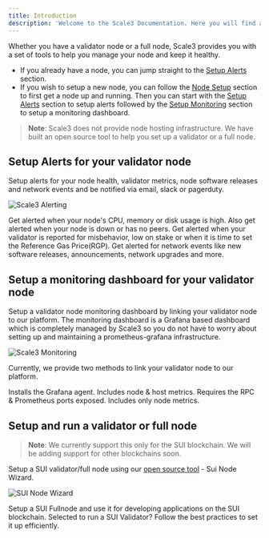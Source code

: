 ```yaml
---
title: Introduction
description: 'Welcome to the Scale3 Documentation. Here you will find all the information you need to get started with Scale3.'
---
```


Whether you have a validator node or a full node, Scale3 provides you with a set of tools to help you manage your node and keep it healthy.
* If you already have a node, you can jump straight to the [Setup Alerts](#setup-alerts-for-your-validator-node) section.
* If you wish to setup a new node, you can follow the [Node Setup](#setup-and-run-a-validator-or-full-node) section to first get a node up and running. Then you can start with the [Setup Alerts](#setup-alerts-for-your-validator-node) section to setup alerts followed by the [Setup Monitoring](#setup-a-monitoring-dashboard-for-your-validator-node) section to setup a monitoring dashboard. 
> **Note**: Scale3 does not provide node hosting infrastructure. We have built an open source tool to help you set up a validator or a full node.

## Setup Alerts for your validator node
Setup alerts for your node health, validator metrics, node software releases and network events and be notified via email, slack or pagerduty.

![Scale3 Alerting](/images/sui-alerts.png)

<CardGroup cols={2}>
  <Card
    title="Node health"
    icon="bell-on"
    href="https://scale3labs.com/docs/alerting/node-health"
  >
    Get alerted when your node's CPU, memory or disk usage is high. Also get alerted when your node is down or has no peers.
  </Card>
  <Card
    title="Validator metrics"
    icon="signal-bars"
    href="https://scale3labs.com/docs/alerting/validator-metrics"
  >
    Get alerted when your validator is reported for misbehavior, low on stake or when it is time to set the Reference Gas Price(RGP).
  </Card>
  <Card
    title="Network intelligence"
    icon="magnifying-glass-chart"
    href="https://scale3labs.com/docs/alerting/network-intelligence"
  >
    Get alerted for network events like new software releases, announcements, network upgrades and more.
  </Card>
</CardGroup>

## Setup a monitoring dashboard for your validator node

Setup a validator node monitoring dashboard by linking your validator node to our platform. The monitoring dashboard is a Grafana based dashboard which is completely managed by Scale3 so you do not have to worry about setting up and maintaining a prometheus-grafana infrastructure.

![Scale3 Monitoring](/images/sui-grafana.png)

Currently, we provide two methods to link your validator node to our platform.

<CardGroup cols={2}>
  <Card
    title="Agent based - Push (Recommended)"
    icon="arrows-rotate"
    href="https://scale3labs.com/docs/node-monitoring/push-method"
  >
    Installs the Grafana agent. Includes node & host metrics.
  </Card>
  <Card
    title="IP/URL based - Pull"
    icon="link"
    href="https://scale3labs.com/docs/node-monitoring/pull-method"
  >
    Requires the RPC & Prometheus ports exposed. Includes only node metrics.
  </Card>
</CardGroup>

## Setup and run a validator or full node

> **Note**: We currently support this only for the SUI blockchain. We will be adding support for other blockchains soon.

Setup a SUI validator/full node using our [open source tool](https://github.com/Scale3-Labs/sui-node-helper) - Sui Node Wizard.

![SUI Node Wizard](/images/sui-node-wizard.png)

<CardGroup cols={2}>
  <Card
    title="SUI Fullnode"
    icon="gear-code"
    href="https://scale3labs.com/docs/node-setup/running-a-sui-fullnode"
  >
    Setup a SUI Fullnode and use it for developing applications on the SUI blockchain.
  </Card>
    <Card
    title="SUI Validator"
    icon="sack-dollar"
    href="https://scale3labs.com/docs/node-setup/running-a-sui-validator"
  >
    Selected to run a SUI Validator? Follow the best practices to set it up efficiently.
  </Card>
</CardGroup>
